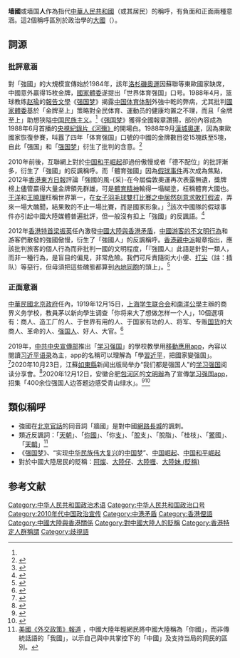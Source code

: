 '''墙國'''或墙国'''人'''作為指代[[中華人民共和國|中華人民共和國]]（或其居民）的稱呼，有負面和正面兩種意涵。這2個稱呼區別於政治學的[[大國|大國]]（{{lang-en|great power}}）。

==詞源==
===批評意涵===
對「強國」的大規模宣傳始於1984年，該年[[1984年夏季奧林匹克運動會|洛杉磯奧運]]因蘇聯等東歐國家缺席，中國意外贏得15枚金牌，[[國家體委|國家體委]]遂提出「世界体育强国」口号。1988年4月，篮球教练[[赵瑜|赵瑜]]的[[報告文學|報告文學]]《[[强国梦|强国梦]]》揭露[[中国体育体制|中国体育体制]]外強中乾的弊病，尤其批判[[國家體委|國家體委]]基於「金牌至上」策略對全民体育、運動员的健康均置之不理，而且「金牌至上」助想狭隘[[中国民族主义|中国民族主义]]。<ref name="20070810强国梦"/>《[[强国梦|强国梦]]》獲得全國報章讚揚，部份內容成為1988年6月首播的[[河殇|央視紀錄片《河殤》]]的開場白。1988年9月[[漢城奧運|漢城奧運]]，因為東歐國家恢復參賽，叫囂了四年「体育强国」口號的中國的金牌數目從15塊跌至5塊，自此「强国」和「[[强国梦|强国梦]]」衍生了批判的含意。<ref name="20070810强国梦">{{cite news|title=1988：强国梦|newspaper=[[经济观察报|经济观察报]]|via=新浪财经|date=2007-08-10|last=仲伟志|url=http://finance.sina.com.cn/g/20070810/00353868755.shtml|archiveurl=https://web.archive.org/web/20080504231003/http://finance.sina.com.cn/g/20070810/00353868755.shtml|archivedate=2008-05-04}}</ref>

2010年前後，互聯網上對於[[中国和平崛起|中国和平崛起]]卻過份傲慢或者「德不配位」的批評漸多，衍生了「強國」的反諷稱呼。而「體育強國」因為[[2012年夏季奧林匹克運動會羽毛球女子雙打比賽|假球事件]]再次成為焦點，2012年[[香港東方日報|香港東方日報]]評論「強國的風-{采}-在今屆倫敦奧運再次表露無遺，獎牌榜上儘管贏得大量金牌領先群雄，可是[[體育精神|體育精神]]輸得一塌糊塗，枉稱體育大國也。[[于洋_(羽毛球运动员)|于洋]]和[[王曉理|王曉理]]枉稱世界第一，在[[2012年夏季奧林匹克運動會羽毛球女子雙打比賽|女子羽毛球雙打比賽之中居然刻意求敗打假波]]，弄來一場大醜聞，結果敗的不止一場比賽，而是國家形象。」<ref>{{Cite news|url=http://orientaldaily.on.cc/cnt/news/20120804/00184_007.html |title=彈指春秋：所謂強國 外強中乾|work=[[香港東方日報|香港東方日報]]|date=2012-08-04|archive-date=2016-03-05 |archive-url=https://web.archive.org/web/20160305065923/http://orientaldaily.on.cc/cnt/news/20120804/00184_007.html|last=韓世光}}</ref>該次中國隊的假球事件亦引起中國大陸媒體普遍批評，但一般沒有扣上「強國」的反諷語。<ref>{{cite news|title=功利的“消极比赛”让体育精神蒙羞|newspaper=[[新京報|新京報]]社論|date=2012-08-02|last=|url=http://www.bjnews.com.cn/opinion/2012/08/02/214128.html|archiveurl=https://web.archive.org/web/20120804171924/http://www.bjnews.com.cn/opinion/2012/08/02/214128.html|archivedate=2012-08-04}}</ref>

2012年[[香港特首|香港特首]][[梁振英|梁振英]]任內激發[[中國大陸與香港矛盾|中國大陸與香港矛盾]]，[[中國游客不文明行為|中國游客的不文明行為]]和游客們散發的強國傲慢，衍生了「強國人」的反諷稱呼。[[建制派_(香港)|香港親中派]]報章指出，應該批判旅客的個人行為而非批判一國的文明程度，「『強國人』此語是針對一類人，而非一種行為，是盲目的偏見，非常危險。我們可斥責隨街大小便、[[打尖|打尖]]（註：插队）等惡行，但毋須把這些醜態都算到[[內地同胞|內地同胞]]的頭上」。<ref>{{Cite web |url=http://news.hkheadline.com/dailynews/headline_news_detail_columnist.asp?id=240749&section_name=wtt&kw=15 |title=幸福摩天輪——誰是「强国人」？|work=頭條日報|date=2013-06-05  |archive-date=2020-03-27 |archive-url=https://web.archive.org/web/20200327171154/http://news.stheadline.com/dailynews/headline_news_detail_columnist.asp?id=240749&section_name=wtt&kw=15 |dead-url=yes }}</ref>

===正面意涵===
[[中華民國北京政府|中華民國北京政府]]任內，1919年12月15日，[[上海学生联合会|上海学生联合会]]和[[南洋公學|南洋公學]]主辦的商界义务学校，教員茅以新向學生调查「你将来大了想做怎样一个人」，10個選項有：商人、造工厂的人、于世界有用的人、于国家有功的人、将军、专贩[[国货|国货]]的大商人、革命的人、<u>强国人</u>、好人、大官。<ref>{{cite news|title=《南洋公学—交通大学年谱》—1919年—己未年（民国八年）|newspaper=[[西安交通大学|西安交通大学]]|via=|date=2007-06-15|last=|url=http://archives.xjtu.edu.cn/info/1023/1860.htm|archiveurl=https://web.archive.org/web/20210603164857/http://archives.xjtu.edu.cn/info/1023/1860.htm|archivedate=2021-06-03|accessdate=2021-05-30|dead-url=no}}</ref>

2019年，[[中共中央宣傳部|中共中央宣傳部]]推出「[[学习强国|学习强国]]」的學校教學用[[移動應用|移動應用]]app，內容以閱讀[[习近平语录|习近平语录]]為主，app的名稱可以理解為「學[[習近平|習近平]]，把國家變强国」。<ref>{{cite news|title=Uber but for Xi Jinping|date=2019-04-04|author=Audrey Jiajia Li|work=New York Times|url=https://www.nytimes.com/2019/04/04/opinion/xi-jinping-thought-app.html|archiveurl=https://web.archive.org/web/20190404111135/https://www.nytimes.com/2019/04/04/opinion/xi-jinping-thought-app.html|archivedate=2019-04-04|quote=study Xi and make the nation great}}</ref>2020年10月23日，江蘇[[如東縣|如東縣]]新闻出版局举办“我们都是强国人”的[[学习强国|学习强国]]阅读分享會。<ref>{{cite news|title=我县举办“我们都是强国人”线下打卡阅读分享活动|newspaper=[[如东日报|如东日报]]|date=2020-10-26|last=曹雯雯，贾兆亮|location=江蘇[[如东縣|如东]]|page=第一版|url=http://www.sxjszx.com.cn/portal.php?mod=view&aid=2049425|archiveurl=https://web.archive.org/web/20210530141016/http://www.sxjszx.com.cn/portal.php?mod=view&aid=2049425|archivedate=2021-05-30}}</ref>2020年12月12日，安徽合肥[[包河区|包河区]]的[[文明辦|文明辦]]為了宣傳[[学习强国|学习强国]]app，招集「400余位强国人边答题边感受青山绿水」。<ref>{{cite news|title=400余位“强国人” 边答题边感受青山绿水|newspaper=[[市场星报|市场星报]]|date=2020-12-14|last=王亚玲|last2=沈娟娟|location=安徽合肥|page=第07版|url=http://www.ahscb.com/html/2020-12/14/content_306330.htm|archiveurl=https://web.archive.org/web/20210530142744/http://www.ahscb.com/html/2020-12/14/content_306330.htm|archivedate=2021-05-30|accessdate=2021-05-30|dead-url=no}}</ref><ref>{{cite news|title=“学习强国”走进包河区新时代文明实践中心活动举办|newspaper=[[人民网|人民网]]安徽频道|date=2020年12月12日|last=杨赛|last2=王亚玲|url=http://ah.people.com.cn/n2/2020/1212/c374164-34470643.html|archiveurl=https://web.archive.org/web/20210530142811/http://ah.people.com.cn/n2/2020/1212/c374164-34470643.html|archivedate=2021-05-30}}</ref>
==類似稱呼==
*強國在[[北京官話|北京官話]]的同音詞「牆國」是對中國[[網路長城|網路長城]]的諷刺。
*類近反諷詞：「[[天朝|天朝]]」、「[[你國|你國]]」、「你[[支那|支]]」、「[[脫亞入歐|脫]]支」、「脫脂」、「桂枝」、「[[鱉|鱉]]國」、「[[天朝|天朝]]」<ref>[http://news.mingpao.com/pns/%E7%B6%B2%E6%B0%91%E7%A8%B1%E4%B8%AD%E5%9C%8B%E3%80%8C%E4%BD%A0%E5%9C%8B%E3%80%8D%20%E8%87%AA%E7%B5%95%E9%97%9C%E4%BF%82/web_tc/article/20150627/s00013/1435340773881 美國《外交政策》報道] {{Wayback|url=http://news.mingpao.com/pns/%E7%B6%B2%E6%B0%91%E7%A8%B1%E4%B8%AD%E5%9C%8B%E3%80%8C%E4%BD%A0%E5%9C%8B%E3%80%8D%20%E8%87%AA%E7%B5%95%E9%97%9C%E4%BF%82/web_tc/article/20150627/s00013/1435340773881 |date=20160304195234 }}，中國大陸年輕網民將中國大陸稱為「你國」，而非傳統話語的「我國」，以示自己與中共掌控下的「中國」及支持当局的网民的區別。</ref>
* 《[[强国梦|强国梦]]》、“实现[[中华民族伟大复兴|中华民族伟大复兴]]的[[中国梦|中国梦]]”、[[中国崛起|中国崛起]]、[[中国和平崛起|中国和平崛起]]
* 對於中國大陸居民的貶稱：[[阿燦|阿燦]]、[[大陸仔|大陸仔]]、[[大陸喱|大陸喱]]、[[大陸妹_(貶稱)|大陸妹 (貶稱)]]

== 参考文献 ==
{{Reflist}}

[[Category:中华人民共和国政治术语|Category:中华人民共和国政治术语]]
[[Category:中华人民共和国政治口号|Category:中华人民共和国政治口号]]
[[Category:2010年代中国政治宣传|Category:2010年代中国政治宣传]]
[[Category:中港矛盾|Category:中港矛盾]]
[[Category:香港俚語|Category:香港俚語]]
[[Category:中國大陸與香港關係|Category:中國大陸與香港關係]]
[[Category:對中國大陸人的貶稱|Category:對中國大陸人的貶稱]]
[[Category:香港特定人群稱謂|Category:香港特定人群稱謂]]
[[Category:歧視語|Category:歧視語]]
